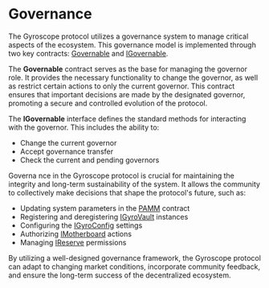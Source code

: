 
# Governance

The Gyroscope protocol utilizes a governance system to manage critical aspects of the ecosystem. This governance model is implemented through two key contracts: [Governable](/governance/governable) and [IGovernable](/governance/igovernable).

The **Governable** contract serves as the base for managing the governor role. It provides the necessary functionality to change the governor, as well as restrict certain actions to only the current governor. This contract ensures that important decisions are made by the designated governor, promoting a secure and controlled evolution of the protocol.

The **IGovernable** interface defines the standard methods for interacting with the governor. This includes the ability to:

- Change the current governor
- Accept governance transfer
- Check the current and pending governors

Governa nce in the Gyroscope protocol is crucial for maintaining the integrity and long-term sustainability of the system. It allows the community to collectively make decisions that shape the protocol's future, such as:

- Updating system parameters in the [PAMM](/core-contracts/pamm) contract
- Registering and deregistering [IGyroVault](/core-contracts/igyro-vault) instances
- Configuring the [IGyroConfig](/core-contracts/igyro-config) settings
- Authorizing [IMotherboard](/core-contracts/imotherboard) actions
- Managing [IReserve](/core-contracts/ireserve) permissions

By utilizing a well-designed governance framework, the Gyroscope protocol can adapt to changing market conditions, incorporate community feedback, and ensure the long-term success of the decentralized ecosystem.